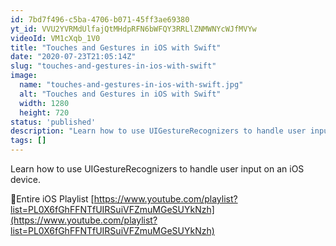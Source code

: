 ```yaml
---
id: 7bd7f496-c5ba-4706-b071-45ff3ae69380
yt_id: VVU2YVRMdUlfajQtMHdpRFN6bWFQY3RRLlZNMWNYcWJfMVYw
videoId: VM1cXqb_1V0
title: "Touches and Gestures in iOS with Swift"
date: "2020-07-23T21:05:14Z"
slug: "touches-and-gestures-in-ios-with-swift"
image: 
  name: "touches-and-gestures-in-ios-with-swift.jpg"
  alt: "Touches and Gestures in iOS with Swift"
  width: 1280
  height: 720
status: 'published'
description: "Learn how to use UIGestureRecognizers to handle user input on an iOS device."
tags: []
---
```


Learn how to use UIGestureRecognizers to handle user input on an iOS device.

🔗Entire iOS Playlist 
[https://www.youtube.com/playlist?list=PL0X6fGhFFNTfUIRSuiVFZmuMGeSUYkNzh](https://www.youtube.com/playlist?list=PL0X6fGhFFNTfUIRSuiVFZmuMGeSUYkNzh)


